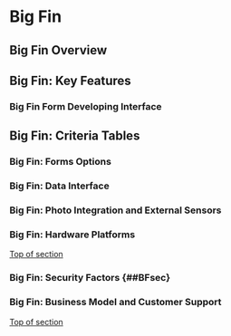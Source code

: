 # Big Fin

## Big Fin Overview  {#BFtop} 


## Big Fin: Key Features 

### Big Fin Form Developing Interface



## Big Fin: Criteria Tables

###  Big Fin: Forms Options




### Big Fin: Data Interface {#BFdat}



###  Big Fin: Photo Integration and External Sensors {#BFpho}





###  Big Fin:  Hardware Platforms  {#BFhrd}

[Top of section](#BFtop)



### Big Fin: Security Factors {##BFsec}




### Big Fin: Business Model and Customer Support {#BFbus}

[Top of section](#BFtop)







